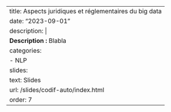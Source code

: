 
---
title: Aspects juridiques et réglementaires du big data
date: "2023-09-01"
description: |
  <b>Description :</b> Blabla 
categories:
  - NLP
slides:
  text: Slides
  url: /slides/codif-auto/index.html
order: 7
---